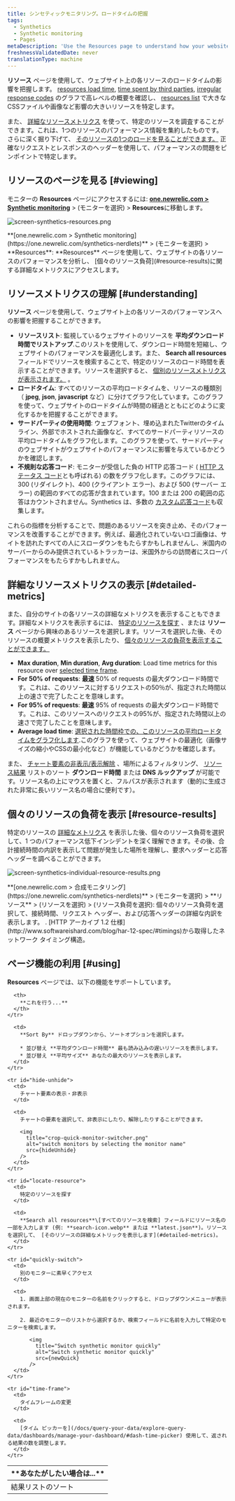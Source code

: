 ```yaml
---
title: シンセティックモニタリング。ロードタイムの把握
tags:
  - Synthetics
  - Synthetic monitoring
  - Pages
metaDescription: 'Use the Resources page to understand how your website''s resources perform. Compare usage across resources, or view individual resource loads.'
freshnessValidatedDate: never
translationType: machine
---
```






**リソース** ページを使用して、ウェブサイト上の各リソースのロードタイムの影響を把握します。 [resources load time](#resources-load-time), [time spent by third parties](#third-parties), [irregular response codes](#response-codes) のグラフで高レベルの概要を確認し、 [resources list](#resources-list) で大きなCSSファイルや画像など影響の大きいリソースを特定します。

また、 [詳細なリソースメトリクス](#detailed-metrics) を使って、特定のリソースを調査することができます。これは、1つのリソースのパフォーマンス情報を集約したものです。さらに深く掘り下げて、 [そのリソースの1つのロードを見ることができます。](#resource-results) 正確なリクエストとレスポンスのヘッダーを使用して、パフォーマンスの問題をピンポイントで特定します。

## リソースのページを見る [#viewing]

モニターの **Resources** ページにアクセスするには: **[one.newrelic.com > Synthetic monitoring](https://one.newrelic.com/synthetics-nerdlets)** > (モニターを選択) > **Resources**に移動します。

<img
  title="screen-synthetics-resources.png"
  alt="screen-synthetics-resources.png"
  src={syntheticResourcesPage}
/>

<figcaption>
  **[one.newrelic.com > Synthetic monitoring](https://one.newrelic.com/synthetics-nerdlets)** > (モニターを選択) > **Resources**: **Resources** ページを使用して、ウェブサイトの各リソースのパフォーマンスを分析し、 [個々のリソース負荷](#resource-results)に関する詳細なメトリクスにアクセスします。
</figcaption>

## リソースメトリクスの理解 [#understanding]

**リソース** ページを使用して、ウェブサイト上の各リソースのパフォーマンスへの影響を把握することができます。

* **リソースリスト**: 監視しているウェブサイトのリソースを **平均ダウンロード時間でリストアップ**.このリストを使用して、ダウンロード時間を短縮し、ウェブサイトのパフォーマンスを最適化します。また、 **Search all resources** フィールドでリソースを検索することで、特定のリソースのロード時間を表示することができます。リソースを選択すると、 [個別のリソースメトリクスが表示されます。](#individual) 。
* **ロードタイム**: すべてのリソースの平均ロードタイムを、リソースの種類別（ **jpeg**, **json**, **javascript** など）に分けてグラフ化しています。このグラフを使って、ウェブサイトのロードタイムが時間の経過とともにどのように変化するかを把握することができます。
* **サードパーティの使用時間**: ウェブフォント、埋め込まれたTwitterのタイムライン、外部でホストされた画像など、すべてのサードパーティリソースの平均ロードタイムをグラフ化します。このグラフを使って、サードパーティのウェブサイトがウェブサイトのパフォーマンスに影響を与えているかどうかを確認します。
* **不規則な応答コード**: モニターが受信した負の HTTP 応答コード ( [HTTP ステータス コード](http://en.wikipedia.org/wiki/List_of_HTTP_status_codes)とも呼ばれる) の数をグラフ化します。このグラフには、300 (リダイレクト)、400 (クライアント エラー)、および 500 (サーバー エラー) の範囲のすべての応答が含まれています。100 または 200 の範囲の応答はカウントされません。Synthetics は、多数の [カスタム応答コード](/docs/synthetics/new-relic-synthetics/using-monitors/synthetics-response-codes)も収集します。

これらの指標を分析することで、問題のあるリソースを突き止め、そのパフォーマンスを改善することができます。例えば、最適化されていないロゴ画像は、サイトを訪れたすべての人にスローダウンをもたらすかもしれませんし、米国内のサーバーからのみ提供されているトラッカーは、米国外からの訪問者にスローパフォーマンスをもたらすかもしれません。

## 詳細なリソースメトリクスの表示 [#detailed-metrics]

また、自分のサイトの各リソースの詳細なメトリクスを表示することもできます。詳細なメトリクスを表示するには、 [特定のリソースを探す](#locate-resource) 、または **リソース** ページから興味のあるリソースを選択します。リソースを選択した後、そのリソースの概要メトリクスを表示したり、 [個々のリソースの負荷を表示することができます。](#resource-results)

* **Max duration**, **Min duration**, **Avg duration**: Load time metrics for this resource over [selected time frame](#time-frame).
* **For 50% of requests**: **最速** 50% of requests の最大ダウンロード時間です。これは、このリソースに対するリクエストの50％が、指定された時間以上の速さで完了したことを意味します。
* **For 95% of requests**: **最速** 95% of requests の最大ダウンロード時間です。これは、このリソースへのリクエストの95%が、指定された時間以上の速さで完了したことを意味します。
* **Average load time**: [選択された時間枠での、このリソースの平均ロードタイムをグラフ化します](#time-frame).このグラフを使って、ウェブサイトの最適化（画像サイズの縮小やCSSの最小化など）が機能しているかどうかを確認します。

また、 [チャート要素の非表示/表示解除](#hide-unhide) 、場所によるフィルタリング、 [リソース結果](#resource-results) リストのソート **ダウンロード時間** または **DNS ルックアップ** が可能です。リソース名の上にマウスを置くと、フルパスが表示されます（動的に生成された非常に長いリソース名の場合に便利です）。

## 個々のリソースの負荷を表示 [#resource-results]

特定のリソースの [詳細なメトリクス](#detailed-metrics) を表示した後、個々のリソース負荷を選択して、1 つのパフォーマンス低下インシデントを深く理解できます。その後、合計接続時間の内訳を表示して問題が発生した場所を理解し、要求ヘッダーと応答ヘッダーを調べることができます。

<img
  title="screen-synthetics-individual-resource-results.png"
  alt="screen-synthetics-individual-resource-results.png"
  src={syntheticFindResourceLoadDetails}
/>

<figcaption>
  **[one.newrelic.com > 合成モニタリング](https://one.newrelic.com/synthetics-nerdlets)** > (モニターを選択) > **リソース** > (リソースを選択) > (リソース負荷を選択): 個々のリソース負荷を選択して、接続時間、リクエスト ヘッダー、および応答ヘッダーの詳細な内訳を表示します。 . [HTTP アーカイブ 1.2 仕様](http://www.softwareishard.com/blog/har-12-spec/#timings)から取得したネットワーク タイミング構造。
</figcaption>

## ページ機能の利用 [#using]

**Resources** ページでは、以下の機能をサポートしています。

<table>
  <thead>
    <tr>
      <th width={200}>
        **あなたがしたい場合は...**
      </th>

      <th>
        **これを行う...**
      </th>
    </tr>
  </thead>

  <tbody>
    <tr id="sort-results">
      <td>
        結果リストのソート
      </td>

      <td>
        **Sort By** ドロップダウンから、ソートオプションを選択します。

        * 並び替え **平均ダウンロード時間** 最も読み込みの遅いリソースを表示します。
        * 並び替え **平均サイズ** あなたの最大のリソースを表示します。
      </td>
    </tr>

    <tr id="hide-unhide">
      <td>
        チャート要素の表示・非表示
      </td>

      <td>
        チャートの要素を選択して、非表示にしたり、解除したりすることができます。

        <img
          title="crop-quick-monitor-switcher.png"
          alt="switch monitors by selecting the monitor name"
          src={hideUnhide}
        />
      </td>
    </tr>

    <tr id="locate-resource">
      <td>
        特定のリソースを探す
      </td>

      <td>
        **Search all resources**\[すべてのリソースを検索] フィールドにリソース名の一部を入力します (例: **search-icon.webp** または **latest.json**)。リソースを選択して、 [そのリソースの詳細なメトリックを表示します](#detailed-metrics)。
      </td>
    </tr>

    <tr id="quickly-switch">
      <td>
        別のモニターに素早くアクセス
      </td>

      <td>
        1. 画面上部の現在のモニターの名前をクリックすると、ドロップダウンメニューが表示されます。

        2. 最近のモニターのリストから選択するか、検索フィールドに名前を入力して特定のモニターを検索します。

           <img
             title="Switch synthetic monitor quickly"
             alt="Switch synthetic monitor quickly"
             src={newQuick}
           />
      </td>
    </tr>

    <tr id="time-frame">
      <td>
        タイムフレームの変更
      </td>

      <td>
        [タイム ピッカーを](/docs/query-your-data/explore-query-data/dashboards/manage-your-dashboard/#dash-time-picker) 使用して、返される結果の数を調整します。
      </td>
    </tr>
  </tbody>
</table>